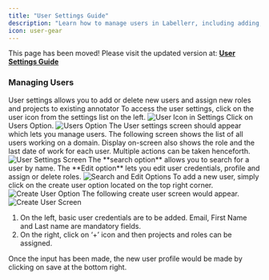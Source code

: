 ```yaml
---
title: "User Settings Guide"
description: "Learn how to manage users in Labellerr, including adding, deleting, editing credentials, and assigning roles and projects to annotators."
icon: user-gear
---
```


<Warning>This page has been moved! Please visit the updated version at: **[User Settings Guide](/features/user-settings)**</Warning>

### Managing Users

<Info>
User settings allows you to add or delete new users and assign new roles and projects to existing annotator
</Info>

<Steps>
  <Step title="Access User Settings">
    To access the user settings, click on the user icon from the settings list on the left.
    <Frame>
      <img src="https://cdn.labellerr.com/1%20%20Documentation/00e5bd93-ce95-4a22-9519-ff788ff7cf57.webp" alt="User Icon in Settings" />
    </Frame>
  </Step>

  <Step title="Click on Users Option">
    Click on Users Option.
    <Frame>
      <img src="https://cdn.labellerr.com/1%20%20Documentation/c804c3a8-ae06-42f7-9f50-05880d3e6758.webp" alt="Users Option" />
    </Frame>
  </Step>

  <Step title="User Settings Screen">
    The User settings screen should appear which lets you manage users. The following screen shows the list of all users working on a domain. Display on-screen also shows the role and the last date of work for each user. Multiple actions can be taken henceforth.
    <Frame>
      <img src="https://cdn.labellerr.com/1%20%20Documentation/d8a77c89-664a-4414-a6b7-c0a0ce66a3b4.webp" alt="User Settings Screen" />
    </Frame>
  </Step>

  <Step title="Search and Edit Users">
    The **search option** allows you to search for a user by name. The **Edit option** lets you edit user credentials, profile and assign or delete roles.
    <Frame>
      <img src="https://cdn.labellerr.com/1%20%20Documentation/e3ce3d52-8e83-4eff-a8f0-fc88eedb5e5b.webp" alt="Search and Edit Options" />
    </Frame>
  </Step>

  <Step title="Add a New User">
    To add a new user, simply click on the create user option located on the top right corner.
    <Frame>
      <img src="https://cdn.labellerr.com/1%20%20Documentation/0b27e42b-4576-451f-bf79-8988b08b2157.webp" alt="Create User Option" />
    </Frame>
    The following create user screen would appear.
    <Frame>
      <img src="https://cdn.labellerr.com/1%20%20Documentation/6d3f1495-2daf-4a0a-8945-eb54436bec9b.webp" alt="Create User Screen" />
    </Frame>
    <ol>
      <li>On the left, basic user credentials are to be added. Email, First Name and Last name are mandatory fields.</li>
      <li>On the right, click on ‘+’ icon and then projects and roles can be assigned.</li>
    </ol>
  </Step>
</Steps>

Once the input has been made, the new user profile would be made by clicking on save at the bottom right.
